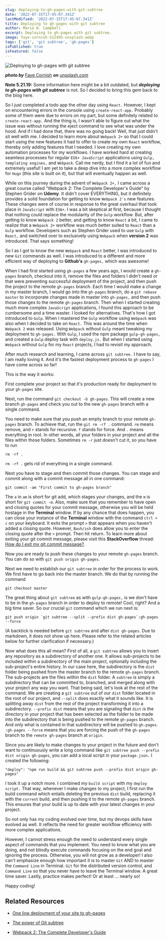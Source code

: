 ```yaml
---
slug: deploying-to-gh-pages-with-git-subtree
date: '2022-07-15T17:45:07.341Z'
lastModified: '2022-07-15T17:45:07.341Z'
title: Deploying to gh-pages with git subtree
author: Maria D. Campbell
excerpt: Deploying to gh-pages with git subtree.
image: faye-cornish-512495-unsplash.webp
tags: ['git', 'git subtree', 'gh-pages']
isPublished: true
isFeatured: false
---
```


![Deploying to gh-pages with git subtree](faye-cornish-512495-unsplash.webp)

***photo by*** [Faye Cornish](https://unsplash.com/@fcornish) ***on*** [unsplash.com](https://unsplash.com/photos/ywRNdDfvMWs)

**Note 5.21.19:** Some information here might be a bit outdated, but
**_deploying to gh-pages with git subtree_** is not. So I decided to bring this gem back to the blog here.

So I just completed a todo app the other day using `React.` However, I kept on encountering errors in the console using `create-react-app.` Probably some of them were due to errors on my part, but some definitely related to
`create-react-app.` And the thing is, I wasn't able to figure out what the issue was without running the eject command to see what was under the hood. And if I had done that, there was no going back! Well, that just didn't sit well with me. I decided to learn more about `Webpack 2+` so that I could start using the new features it had to offer to create my own `React` workflow, thereby only adding features that I needed. I love creating my own automation processes for my workflows. I have worked hard at creating seamless processes for regular `ES6+ JavaScript` applications using `Gulp, templating engines,` and `Webpack`. Call me nerdy, but I find it a lot of fun and extremely useful! I am yet to take a deep dive into a more complex workflow for `Hugo` (this site is built on it), but that will eventually happen as well.

While on this journey during the advent of `Webpack 2+,` I came across a great course called "Webpack 2: The Complete Developer's Guide" by Stephen Grider on **Udemy**. It didn't cover EVERYTHING, but it definitely provides a solid foundation for getting to know `Webpack 2's` new features. These changes were of course in response to the great overhaul that took place in `JavaScript` with `ES6+`. I was a bit skeptical at first, because I thought that nothing could replace the modularity of the `Gulp` workflow. But, after getting to know `Webpack 2` better, and getting to know `React` a bit, I came to realize that a `Webpack 2+` workflow was much better suited to `React` than a `Gulp` workflow. Developers such as Stephen Grider used to use `Gulp` with `React,` and switched over to exclusively using `Webpack` when **version 2** was introduced. That says something!

So I as I got to know the new `Webpack` and `React` better, I was introduced to new `Git` commands as well. I was introduced to a different and more efficient way of deploying to **Github's** `gh-pages,` which was awesome!

When I had first started using `gh-pages` a few years ago, I would create a
`gh-pages` branch, checkout into it, remove the files and folders I didn't need or that were preventing successful deployment of the project, and then push the project to the remote `gh-pages` branch. Each time I would make a change in my master branch, I would go into the `gh-pages` branch, do a `git rebase master` to incorporate changes made in master into `gh-pages,` and then push those changes to the remote `gh-pages` branch. Then when I started creating much more complex `JavaScript` applications, I found this approach to be cumbersome and a time waster. I looked for alternatives. That's how I got introduced to `Gulp`. When I mastered the `Gulp` workflow using `Webpack` was also when I decided to take on `React.` This was around the time when `Webpack 2` was released. Using `Webpack` without `Gulp` meant tweaking my deployment to `gh-pages.` With `Gulp`, I used the npm package `gulp-gh-pages,` and created a `Gulp` deploy task with `deploy.js.` But when I started using `Webpack` without `Gulp` for my `React` projects, I had to revisit my approach.

After much research and learning, I came across `git subtree.` I have to say, I am really loving it. And it's the fastest deployment process to `gh-pages` I have come across so far!

This is the way it works:

First complete your project so that it's production ready for deployment to your `gh-pages` site.

Next, run the command `git checkout -b gh-pages`. This will create a new branch `gh-pages` and check you out to the new `gh-pages` branch with a single command.

You need to make sure that you push an empty branch to your remote `gh-pages` branch. To achieve that, run the `git rm -rf .` command. `rm` means remove, and `r` stands for recursive. `f` stands for force. And `.` means everything in root. In other words, all your folders in your project and all the files within those folders. Sometimes `rm -r` just doesn't cut it, so you have to run 

```shell
rm -rf .
```

`rm -rf .` gets rid of everything in a single command.

Next you have to stage and then commit those changes. You can stage and commit along with a commit message all in one command:

```shell
git commit -am "First commit to gh-pages branch"
```

The `a` in `am` is short for git add, which stages your changes, and the `m` is short for `git commit -m`. Also, make sure that you remember to have open and closing quotes for your commit message, otherwise you will be held hostage in the **Terminal** window. If by any chance that does happen, you can close your instance of the **Terminal** window with the command `ctrl + c` on your keyboard. It exits the prompt `>` that appears when you haven't added a closing quote. However, `Bash/zsh` does allow you to enter the closing quote after the `>` prompt. Then hit return. To learn more about exiting your git commit message, please visit this **StackOverflow** thread:
[How do I exit my git commit message?](https://stackoverflow.com/questions/26228848/how-do-i-exit-my-git-commit-message-im-not-in-the-vim-i-used-the-commit-m).

Now you are ready to push these changes to your remote `gh-pages` branch. You can do so with `git push origin gh-pages`.

Next we need to establish our `git subtree` in order for the process to work. We first have to go back into the master branch. We do that by running the command

```shell
git checkout master
```

The great thing about `git subtree` as with `gulp-gh-pages,` is we don't have to be in the `gh-pages` branch in order to deploy to remote! Cool, right? And a big time saver. So our crucial `git` command which we run next is:

```shell
git push origin `git subtree --split --prefix dist gh-pages`:gh-pages --force
```

(A backtick is needed before `git subtree` and after `dist gh-pages`. Due to
markdown, it does not show up here. Please refer to the related articles below for further clarification if necessary.)

Now what does this all mean? First of all, a `git subtree` allows you to insert any repository as a subdirectory of another one. It allows sub-projects to be included within a subdirectory of the main project, optionally including the sub-project's entire history. In our case here, the subdirectory is the `dist` folder being pushed from the master branch to the remote `gh-pages` branch. The sub-projects are the files within the `dist` folder. A `subtree` is simply a subdirectory that can be committed to, branched, and merged along with your project any way you want. That being said, let's look at the rest of the command. We are creating a `git subtree` out of our `dist` folder located in the root of our project, and `--split` does exactly what it sounds like. It is splitting away `dist` from the rest of the project transforming it into a subdirectory. `--prefix dist` means that you are signaling that `dist` is the directory in your project that has been selected as the folder to be made into the subdirectory that is being pushed to the remote `gh-pages` branch. And only
what is contained in that subdirectory will be pushed to `gh-pages`.
`:gh-pages --force` means that you are forcing the push of the `gh-pages` branch to the `remote gh-pages` branch at `origin`.

Since you are likely to make changes to your project in the future and don't
want to continuously write a long command like
`git subtree push --prefix dist origin gh-pages`, you can add a local script in your `package.json.` I created the following:

```shell
"deploy": "npm run build && git subtree push --prefix dist origin gh-pages"
```

I took it up a notch more. I combined my `build script` with my `deploy script.` That way, whenever I make changes to my project, I first run the build command which entails deleting the previous `dist` build, replacing it with the `current` build, and then pushing it to the remote `gh-pages` branch. This ensures that your build is up to date with your latest changes in your project.

So not only has my coding evolved over time, but my devops skills have evolved as well. It reflects the need for greater workflow efficiency with more complex applications.

However, I cannot stress enough the need to understand every single aspect of commands that you implement. You need to know what you are doing, and not
blindly execute commands focusing on the end goal and ignoring the process.
Otherwise, you will not grow as a developer! I also can't emphasize enough how important it is to master `Git` AND to master the `Command Line` in Terminal. `Git` for the distributed version control, and `Command Line` so that you never have to leave the Terminal window. A great time saver. Lastly, practice makes perfect! Or at least ... nearly so!

Happy coding!

## Related Resources

-   [One line deployment of your site to gh-pages](http://www.damian.oquanta.info/posts/one-line-deployment-of-your-site-to-gh-pages.html)

-   [The power of Git subtree](https://developer.atlassian.com/blog/2015/05/the-power-of-git-subtree/)

-   [Webpack 2: The Complete Developer's Guide](https://www.udemy.com/webpack-2-the-complete-developers-guide/)


